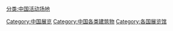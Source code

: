 [[Category:中国展览|Category:中国展览]]
[[Category:中国各类建筑物|Category:中国各类建筑物]]
[[Category:各国展览馆|Category:各国展览馆]]
[[分类:中国活动场地|分类:中国活动场地]]